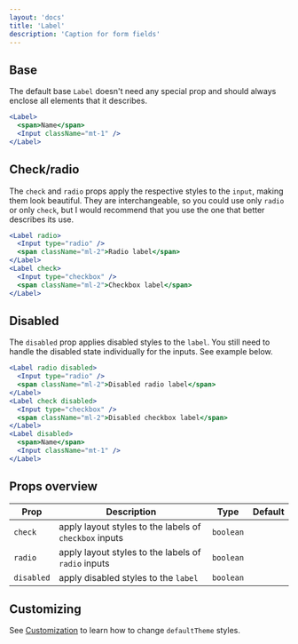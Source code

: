 ```yaml
---
layout: 'docs'
title: 'Label'
description: 'Caption for form fields'
---
```


## Base

The default base `Label` doesn't need any special prop and should always enclose all elements that it describes.

```jsx live
<Label>
  <span>Name</span>
  <Input className="mt-1" />
</Label>
```

## Check/radio

The `check` and `radio` props apply the respective styles to the `input`, making them look beautiful. They are interchangeable, so you could use only `radio` or only `check`, but I would recommend that you use the one that better describes its use.

```jsx live
<Label radio>
  <Input type="radio" />
  <span className="ml-2">Radio label</span>
</Label>
<Label check>
  <Input type="checkbox" />
  <span className="ml-2">Checkbox label</span>
</Label>
```

## Disabled

The `disabled` prop applies disabled styles to the `label`. You still need to handle the disabled state individually for the inputs. See example below.

```jsx live
<Label radio disabled>
  <Input type="radio" />
  <span className="ml-2">Disabled radio label</span>
</Label>
<Label check disabled>
  <Input type="checkbox" />
  <span className="ml-2">Disabled checkbox label</span>
</Label>
<Label disabled>
  <span>Name</span>
  <Input className="mt-1" />
</Label>
```

## Props overview

| Prop       | Description                                            | Type      | Default |
| ---------- | ------------------------------------------------------ | --------- | ------- |
| `check`    | apply layout styles to the labels of `checkbox` inputs | `boolean` |         |
| `radio`    | apply layout styles to the labels of `radio` inputs    | `boolean` |         |
| `disabled` | apply disabled styles to the `label`                   | `boolean` |         |

## Customizing

See [Customization](../customization) to learn how to change `defaultTheme` styles.
